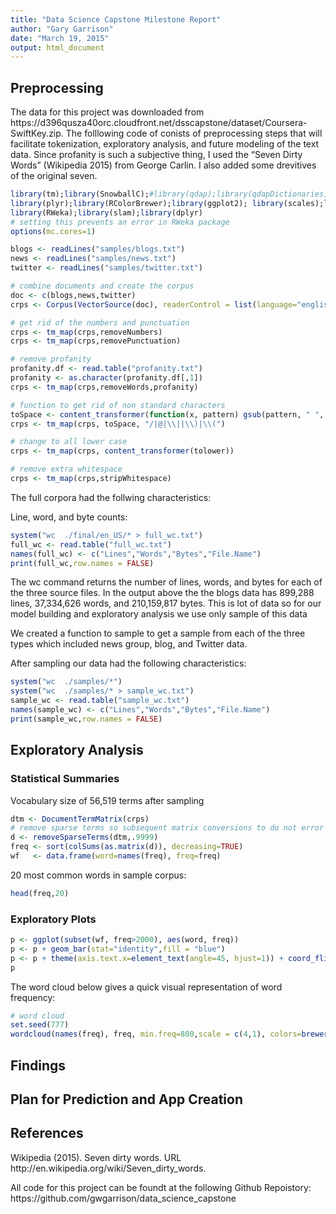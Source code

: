 ```yaml
---
title: "Data Science Capstone Milestone Report"
author: "Gary Garrison"
date: "March 19, 2015"
output: html_document
---
```


## Preprocessing

The data for this project was downloaded from https://d396qusza40orc.cloudfront.net/dsscapstone/dataset/Coursera-SwiftKey.zip. The folllowing code of conists of preprocessing steps that will facilitate tokenization, exploratory analysis, and future modeling of the text data. Since profanity is such a subjective thing, I used the "Seven Dirty Words" (Wikipedia 2015) from George Carlin. I also added some drevitives of the original seven.

```r
library(tm);library(SnowballC);#library(qdap);library(qdapDictionaries);
library(plyr);library(RColorBrewer);library(ggplot2); library(scales);library(wordcloud)
library(RWeka);library(slam);library(dplyr)
# setting this prevents an error in RWeka package
options(mc.cores=1)
```

```r
blogs <- readLines("samples/blogs.txt")
news <- readLines("samples/news.txt")
twitter <- readLines("samples/twitter.txt")

# combine documents and create the corpus
doc <- c(blogs,news,twitter)
crps <- Corpus(VectorSource(doc), readerControl = list(language="english"))

# get rid of the numbers and punctuation
crps <- tm_map(crps,removeNumbers)
crps <- tm_map(crps,removePunctuation)

# remove profanity
profanity.df <- read.table("profanity.txt")
profanity <- as.character(profanity.df[,1])
crps <- tm_map(crps,removeWords,profanity)

# function to get rid of non standard characters
toSpace <- content_transformer(function(x, pattern) gsub(pattern, " ", x))
crps <- tm_map(crps, toSpace, "/|@|\\||\\)|\\(")

# change to all lower case
crps <- tm_map(crps, content_transformer(tolower))

# remove extra whitespace
crps <- tm_map(crps,stripWhitespace)
```

The full corpora had the follwing characteristics:

Line, word, and byte counts:
```r
system("wc  ./final/en_US/* > full_wc.txt")
full_wc <- read.table("full_wc.txt")
names(full_wc) <- c("Lines","Words","Bytes","File.Name")
print(full_wc,row.names = FALSE)
```
The wc command returns the number of lines, words, and bytes for each of the three source files. In the output above the the blogs data has 899,288 lines, 37,334,626 words, and 210,159,817 bytes. This is lot of data so for our model building and exploratory analysis we use only sample of this data

We created a function to sample to get a sample from each of the three types which included news group, blog, and Twitter data. 

After sampling our data had the following characteristics:
```r
system("wc  ./samples/*")
system("wc  ./samples/* > sample_wc.txt")
sample_wc <- read.table("sample_wc.txt")
names(sample_wc) <- c("Lines","Words","Bytes","File.Name")
print(sample_wc,row.names = FALSE)
```

## Exploratory Analysis

### Statistical Summaries
Vocabulary size of 56,519 terms after sampling
```r
dtm <- DocumentTermMatrix(crps)
# remove sparse terms so subsequent matrix conversions to do not error
d <- removeSparseTerms(dtm,.9999)
freq <- sort(colSums(as.matrix(d)), decreasing=TRUE)
wf   <- data.frame(word=names(freq), freq=freq)
```
20 most common words in sample corpus:
```r
head(freq,20)
```


### Exploratory Plots
```r
p <- ggplot(subset(wf, freq>2000), aes(word, freq))
p <- p + geom_bar(stat="identity",fill = "blue")
p <- p + theme(axis.text.x=element_text(angle=45, hjust=1)) + coord_flip()
p
```

The word cloud below gives a quick visual representation of word frequency:
```r
# word cloud
set.seed(777)
wordcloud(names(freq), freq, min.freq=800,scale = c(4,1), colors=brewer.pal(6, "Dark2"))
```


## Findings

## Plan for Prediction and App Creation


## References

Wikipedia (2015). Seven dirty words. URL http://en.wikipedia.org/wiki/Seven_dirty_words.

All code for this project can be foundt at the following Github Repoistory:
https://github.com/gwgarrison/data_science_capstone
